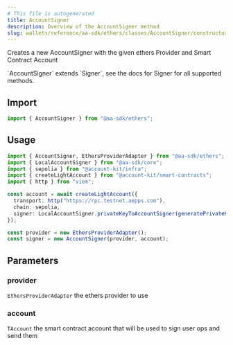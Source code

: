 ```yaml
---
# This file is autogenerated
title: AccountSigner
description: Overview of the AccountSigner method
slug: wallets/reference/aa-sdk/ethers/classes/AccountSigner/constructor
---
```


Creates a new AccountSigner with the given ethers Provider and Smart Contract Account

<Note>
  `AccountSigner` extends `Signer`, see the docs for Signer for all supported
  methods.
</Note>

## Import

```ts
import { AccountSigner } from "@aa-sdk/ethers";
```

## Usage

```ts
import { AccountSigner, EthersProviderAdapter } from "@aa-sdk/ethers";
import { LocalAccountSigner } from "@aa-sdk/core";
import { sepolia } from "@account-kit/infra";
import { createLightAccount } from "@account-kit/smart-contracts";
import { http } from "viem";

const account = await createLightAccount({
  transport: http("https://rpc.testnet.aepps.com"),
  chain: sepolia,
  signer: LocalAccountSigner.privateKeyToAccountSigner(generatePrivateKey()),
});

const provider = new EthersProviderAdapter();
const signer = new AccountSigner(provider, account);
```

## Parameters

### provider

`EthersProviderAdapter`
the ethers provider to use

### account

`TAccount`
the smart contract account that will be used to sign user ops and send them

